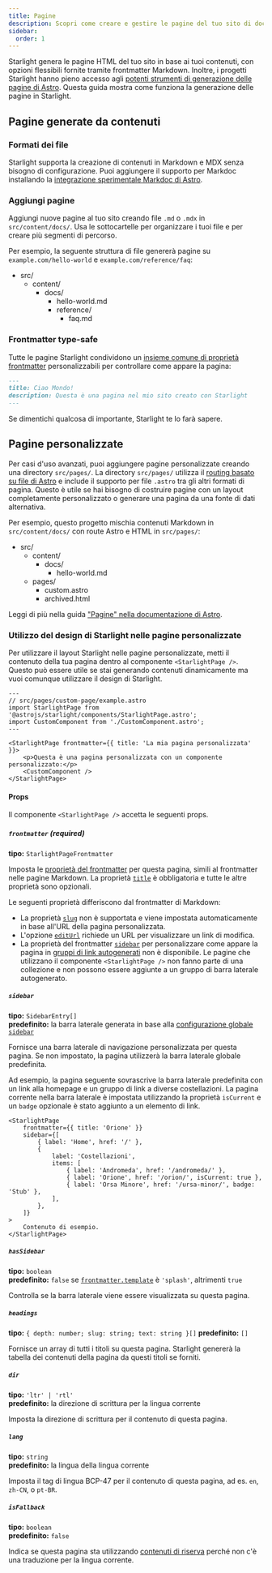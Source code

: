 ```yaml
---
title: Pagine
description: Scopri come creare e gestire le pagine del tuo sito di documentazione con Starlight.
sidebar:
  order: 1
---
```


Starlight genera le pagine HTML del tuo sito in base ai tuoi contenuti, con opzioni flessibili fornite tramite frontmatter Markdown.
Inoltre, i progetti Starlight hanno pieno accesso agli [potenti strumenti di generazione delle pagine di Astro](https://docs.astro.build/it/basics/astro-pages/).
Questa guida mostra come funziona la generazione delle pagine in Starlight.

## Pagine generate da contenuti

### Formati dei file

Starlight supporta la creazione di contenuti in Markdown e MDX senza bisogno di configurazione.
Puoi aggiungere il supporto per Markdoc installando la [integrazione sperimentale Markdoc di Astro](https://docs.astro.build/it/guides/integrations-guide/markdoc/).

### Aggiungi pagine

Aggiungi nuove pagine al tuo sito creando file `.md` o `.mdx` in `src/content/docs/`.
Usa le sottocartelle per organizzare i tuoi file e per creare più segmenti di percorso.

Per esempio, la seguente struttura di file genererà pagine su `example.com/hello-world` e `example.com/reference/faq`:


<FileTree>

- src/
  - content/
    - docs/
      - hello-world.md
      - reference/
        - faq.md

</FileTree>

### Frontmatter type-safe

Tutte le pagine Starlight condividono un [insieme comune di proprietà frontmatter](/it/reference/frontmatter/) personalizzabili per controllare come appare la pagina:

```md
---
title: Ciao Mondo!
description: Questa è una pagina nel mio sito creato con Starlight
---
```

Se dimentichi qualcosa di importante, Starlight te lo farà sapere.

## Pagine personalizzate

Per casi d'uso avanzati, puoi aggiungere pagine personalizzate creando una directory `src/pages/`.
La directory `src/pages/` utilizza il [routing basato su file di Astro](https://docs.astro.build/it/basics/astro-pages/#file-based-routing) e include il supporto per file `.astro` tra gli altri formati di pagina.
Questo è utile se hai bisogno di costruire pagine con un layout completamente personalizzato o generare una pagina da una fonte di dati alternativa.

Per esempio, questo progetto mischia contenuti Markdown in `src/content/docs/` con route Astro e HTML in `src/pages/`:

<FileTree>

- src/
  - content/
    - docs/
      - hello-world.md
  - pages/
    - custom.astro
    - archived.html

</FileTree>

Leggi di più nella guida ["Pagine" nella documentazione di Astro](https://docs.astro.build/it/basics/astro-pages/).

### Utilizzo del design di Starlight nelle pagine personalizzate

Per utilizzare il layout Starlight nelle pagine personalizzate, metti il contenuto della tua pagina dentro al componente `<StarlightPage />`.
Questo può essere utile se stai generando contenuti dinamicamente ma vuoi comunque utilizzare il design di Starlight.

```astro
---
// src/pages/custom-page/example.astro
import StarlightPage from '@astrojs/starlight/components/StarlightPage.astro';
import CustomComponent from './CustomComponent.astro';
---

<StarlightPage frontmatter={{ title: 'La mia pagina personalizzata' }}>
	<p>Questa è una pagina personalizzata con un componente personalizzato:</p>
	<CustomComponent />
</StarlightPage>
```

#### Props

Il componente `<StarlightPage />` accetta le seguenti props.

##### `frontmatter` (required)

**tipo:** `StarlightPageFrontmatter`

Imposta le [proprietà del frontmatter](/it/reference/frontmatter/) per questa pagina, simili al frontmatter nelle pagine Markdown.
La proprietà [`title`](/it/reference/frontmatter/#title-obbligatorio) è obbligatoria e tutte le altre proprietà sono opzionali.

Le seguenti proprietà differiscono dal frontmatter di Markdown:

- La proprietà [`slug`](/it/reference/frontmatter/#slug) non è supportata e viene impostata automaticamente in base all'URL della pagina personalizzata.
- L'opzione [`editUrl`](/it/reference/frontmatter/#editurl) richiede un URL per visualizzare un link di modifica.
- La proprietà del frontmatter [`sidebar`](/it/reference/frontmatter/#sidebar) per personalizzare come appare la pagina in [gruppi di link autogenerati](/it/reference/configuration/#sidebar) non è disponibile. Le pagine che utilizzano il componente `<StarlightPage />` non fanno parte di una collezione e non possono essere aggiunte a un gruppo di barra laterale autogenerato.

##### `sidebar`

**tipo:** `SidebarEntry[]`  
**predefinito:** la barra laterale generata in base alla [configurazione globale `sidebar`](/it/reference/configuration/#sidebar)

Fornisce una barra laterale di navigazione personalizzata per questa pagina.
Se non impostato, la pagina utilizzerà la barra laterale globale predefinita.

Ad esempio, la pagina seguente sovrascrive la barra laterale predefinita con un link alla homepage e un gruppo di link a diverse costellazioni.
La pagina corrente nella barra laterale è impostata utilizzando la proprietà `isCurrent` e un `badge` opzionale è stato aggiunto a un elemento di link.

```astro {3-13}
<StarlightPage
	frontmatter={{ title: 'Orione' }}
	sidebar={[
		{ label: 'Home', href: '/' },
		{
			label: 'Costellazioni',
			items: [
				{ label: 'Andromeda', href: '/andromeda/' },
				{ label: 'Orione', href: '/orion/', isCurrent: true },
				{ label: 'Orsa Minore', href: '/ursa-minor/', badge: 'Stub' },
			],
		},
	]}
>
	Contenuto di esempio.
</StarlightPage>
```

##### `hasSidebar`

**tipo:** `boolean`  
**predefinito:** `false` se [`frontmatter.template`](/it/reference/frontmatter/#template) è `'splash'`, altrimenti `true`

Controlla se la barra laterale viene essere visualizzata su questa pagina.

##### `headings`

**tipo:** `{ depth: number; slug: string; text: string }[]`
**predefinito:** `[]`

Fornisce un array di tutti i titoli su questa pagina.
Starlight genererà la tabella dei contenuti della pagina da questi titoli se forniti.

##### `dir`

**tipo:** `'ltr' | 'rtl'`  
**predefinito:** la direzione di scrittura per la lingua corrente

Imposta la direzione di scrittura per il contenuto di questa pagina.

##### `lang`

**tipo:** `string`  
**predefinito:** la lingua della lingua corrente

Imposta il tag di lingua BCP-47 per il contenuto di questa pagina, ad es. `en`, `zh-CN`, o `pt-BR`.

##### `isFallback`

**tipo:** `boolean`  
**predefinito:** `false`

Indica se questa pagina sta utilizzando [contenuti di riserva](/it/guides/i18n/#contenuti-di-riserva) perché non c'è una traduzione per la lingua corrente.
